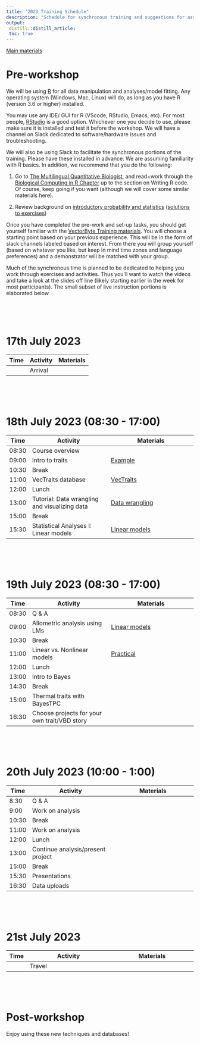 ```yaml
---
title: "2023 Training Schedule"
description: "Schedule for synchronous training and suggestions for asynchronous study"
output: 
 distill::distill_article:
 toc: true
---
```


[Main materials](materials.qmd)

# Pre-workshop

We will be using [R](https://cran.r-project.org/) for all data manipulation and analyses/model fitting. Any operating system (Windows, Mac, Linux) will do, as long as you have R (version 3.6 or higher) installed.

You may use any IDE/ GUI for R (VScode, RStudio, Emacs, etc). For most people, [RStudio](https://www.rstudio.com/) is a good option. Whichever one you decide to use, please make sure it is installed and test it before the workshop. We will have a channel on Slack dedicated to software/hardware issues and troubleshooting.

We will also be using Slack to facilitate the synchronous portions of the training. Please have these installed in advance. We are assuming familiarity with R basics. In addition, we recommend that you do the following:

1.  Go to [The Multilingual Quantitative Biologist](https://mhasoba.github.io/TheMulQuaBio/intro.html), and read+work through the [Biological Computing in R Chapter](https://mhasoba.github.io/TheMulQuaBio/notebooks/07-R.html) up to the section on Writing R code. Of course, keep going if you want (although we will cover some similar materials here).

2.  Review background on [introductory probability and statistics](activities/Stats_review.html) ([solutions to exercises](activities/Stats_review_soln.html))

Once you have completed the pre-work and set-up tasks, you should get yourself familiar with the [VectorByte Training materials](materials.html). You will choose a starting point based on your previous experience. This will be in the form of slack channels labeled based on interest. From there you will group yourself (based on whatever you like, but keep in mind time zones and language preferences) and a demonstrator will be matched with your group.

Much of the synchronous time is planned to be dedicated to helping you work through exercises and activities. Thus you'll want to watch the videos and take a look at the slides off line (likely starting earlier in the week for most participants). The small subset of live instruction portions is elaborated below.

<br> <br> <br>

# 17th July 2023

| Time | Activity | Materials |
|------|----------|-----------|
|      | Arrival  |           |

<br> <br> <br>

# 18th July 2023 (08:30 - 17:00)

| Time    | Activity                                        | Materials                                       |
|---------|-----------------------------------------------|---------------------------------------------------|
| 08:30   | Course overview                               |                                                   |
| 09:00   | Intro to traits                               |[Example](example.html)                            |
| 10:30   | Break                                         |                                                   |
| 11:00   | VecTraits database                            |[VecTraits](https://vectorbyte.crc.nd.edu/vectraits-explorer)
| 12:00   | Lunch                                         |                                                   |
| 13:00   | Tutorial: Data wrangling and visualizing data |[Data wrangling](activities/data-wrangling.qmd)    |
| 15:00   | Break                                         |                                                   |
| 15:30   | Statistical Analyses I: Linear models         |[Linear models](activities/linear_mod_activity.qmd)|                        
<br> <br> <br>

# 19th July 2023 (08:30 - 17:00)

| Time    | Activity                                      | Materials                                         |
|---------|-----------------------------------------------|---------------------------------------------------| 
| 08:30   | Q & A                                         |                                                   |
| 09:00   | Allometric analysis using LMs                 |[Linear models](activities/linear_mod_activity.qmd)|                                    
| 10:30   | Break                                         |                                                   |
| 11:00   | Linear vs. Nonlinear models                   |[Practical](activities/VB_NLLS_activity.qmd)       |
| 12:00   | Lunch                                         |                                                   |
| 13:00   | Intro to Bayes                                |                                                   | 
| 14:30   | Break                                         |                                                   |
| 15:00   | Thermal traits with BayesTPC                  |                                                   |                            
| 16:30   | Choose projects for your own trait/VBD story  |                                                   |

<br> <br> <br>

# 20th July 2023 (10:00 - 1:00)

| Time    | Activity                                        | Materials                                       |
|---------|-------------------------------------------------|-------------------------------------------------| 
| 8:30    | Q & A                                           |                                                 |
| 9:00    | Work on analysis                                |                                                 |
| 10:30   | Break                                           |                                                 |
| 11:00   | Work on analysis                                |                                                 |
| 12:00   | Lunch                                           |                                                 |
| 13:00   | Continue analysis/present project               |                                                 |
| 15:00   | Break                                           |                                                 |
| 15:30   | Presentations                                   |                                                 |                            
| 16:30   | Data uploads                                    |                                                 |                         

<br> <br> <br>

# 21st July 2023

| Time    | Activity                                        | Materials                                       |
|---------|-------------------------------------------------|-------------------------------------------------| 
|         | Travel                                          |                                                 |

<br> <br> <br>

# Post-workshop

Enjoy using these new techniques and databases!

<br> <br> <br>

